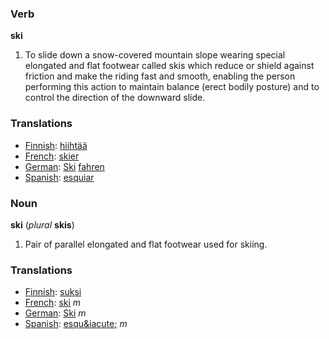 === Verb ===
'''ski'''

#To slide down a snow-covered mountain slope wearing special elongated and flat footwear called skis which reduce or shield against friction and make the riding fast and smooth, enabling the person performing this action to maintain balance (erect bodily posture) and to control the direction of the downward slide.

=== Translations ===
*[[Finnish]]: [[hiihtää]]
*[[French]]: [[skier]]
*[[German]]: [[Ski]] [[fahren]]
*[[Spanish]]: [[esquiar]]

=== Noun ===
'''ski''' (''plural'' '''skis''')

#Pair of parallel elongated and flat footwear used for skiing.

=== Translations ===
*[[Finnish]]: [[suksi]]
*[[French]]: [[ski]] ''m''
*[[German]]: [[Ski]] ''m''
*[[Spanish]]: [[esqu&iacute;]] ''m''